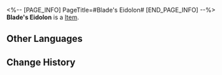 <%-- [PAGE_INFO]
PageTitle=#Blade's Eidolon#
[END_PAGE_INFO] --%>
{{Item Infobox
|title       = Blade's Eidolon
|id          = 11205
|image       = Item Blade's Eidolon.png
|type        = 
|invCategory = 
|rarity      = 5
|effect      = Material for raising Blade's Eidolon Level.
|description = 
}}
'''Blade's Eidolon''' is a [[Item]].

==Other Languages==
{{Other Languages
|en   = Blade's Eidolon
|zhs  = 【刃】的星魂
|zht  = 【刃】的星魂
|ja   = 「刃」の星魂
|ko   = [블레이드]의 성혼
|es   = Eidolon de Blade
|fr   = Eidolon de Blade
|ru   = Эйдолон Блэйда
|th   = Eidolon ของ Blade
|vi   = Tinh Hồn Của Blade
|de   = Blades Eidolon
|id   = Blade's Eidolon
|pt   = Eidolon de Blade
}}

==Change History==
{{Change History|2.0}}